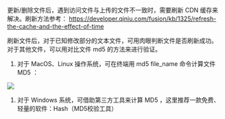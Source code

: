 更新/删除文件后，遇到访问文件与上传的文件不一致时，需要刷新 CDN 缓存来解决。刷新方法参考：
https://developer.qiniu.com/fusion/kb/1325/refresh-the-cache-and-the-effect-of-time   

刷新文件后，对于已知修改部分的文本文件，可用肉眼判断文件是否刷新成功。  
对于其他文件，可以用对比文件 md5 的方法来进行验证。  
1. 对于 MacOS、Linux  操作系统，可在终端用 md5 file_name 命令计算文件 MD5 ：  

 ![](https://dn-odum9helk.qbox.me/FuNE04KWmeYTZVqSWVRRsuClm-hS)
1. 对于 Windows 系统，可借助第三方工具来计算 MD5 ，这里推荐一款免费、轻量的软件：Hash（MD5校验工具）